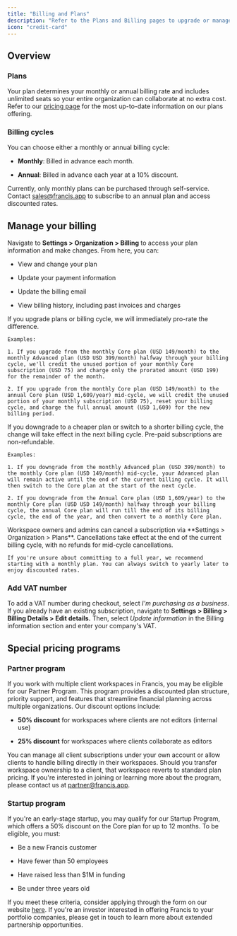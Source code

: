 ```yaml
---
title: "Billing and Plans"
description: "Refer to the Plans and Billing pages to upgrade or manage an existing subscription."
icon: "credit-card"
---
```


## Overview

### Plans

Your plan determines your monthly or annual billing rate and includes unlimited seats so your entire organization can collaborate at no extra cost. Refer to our [pricing page](https://www.francis.app/pricing) for the most up-to-date information on our plans offering.

### Billing cycles

You can choose either a monthly or annual billing cycle:

* **Monthly**: Billed in advance each month.

* **Annual**: Billed in advance each year at a 10% discount.

<Tip>
  Currently, only monthly plans can be purchased through self-service. Contact <a href="mailto:sales@francis.app">sales@francis.app</a> to subscribe to an annual plan and access discounted rates.
</Tip>

## Manage your billing

Navigate to **Settings > Organization > Billing** to access your plan information and make changes. From here, you can:

* View and change your plan

* Update your payment information

* Update the billing email

* View billing history, including past invoices and charges

<Tabs>
  <Tab title="Upgrade">
    If you upgrade plans or billing cycle, we will immediately pro-rate the difference.&#x20;



    Examples:

    1. If you upgrade from the monthly Core plan (USD 149/month) to the monthly Advanced plan (USD USD 399/month) halfway through your billing cycle, we'll credit the unused portion of your monthly Core subscription (USD 75) and charge only the prorated amount (USD 199) for the remainder of the month.

    2. If you upgrade from the monthly Core plan (USD 149/month) to the annual Core plan (USD 1,609/year) mid-cycle, we will credit the unused portion of your monthly subscription (USD 75), reset your billing cycle, and charge the full annual amount (USD 1,609) for the new billing period.
  </Tab>

  <Tab title="Downgrade">
    If you downgrade to a cheaper plan or switch to a shorter billing cycle, the change will take effect in the next billing cycle. Pre-paid subscriptions are non-refundable.



    Examples:

    1. If you downgrade from the monthly Advanced plan (USD 399/month) to the monthly Core plan (USD 149/month) mid-cycle, your Advanced plan will remain active until the end of the current billing cycle. It will then switch to the Core plan at the start of the next cycle.

    2. If you downgrade from the Annual Core plan (USD 1,609/year) to the monthly Core plan (USD USD 149/month) halfway through your billing cycle, the annual Core plan will run till the end of its billing cycle, the end of the year, and then convert to a monthly Core plan.
  </Tab>

  <Tab title="Cancel">
    Workspace owners and admins can cancel a subscription via **Settings > Organization > Plans**. Cancellations take effect at the end of the current billing cycle, with no refunds for mid-cycle cancellations.

    If you're unsure about committing to a full year, we recommend starting with a monthly plan. You can always switch to yearly later to enjoy discounted rates.
  </Tab>
</Tabs>

### Add VAT number

To add a VAT number during checkout, select *I'm purchasing as a business*. If you already have an existing subscription, navigate to **Settings > Billing > Billing Details > Edit details.** Then, select *Update information* in the Billing information section and enter your company's VAT.

## Special pricing programs

### Partner program

If you work with multiple client workspaces in Francis, you may be eligible for our Partner Program. This program provides a discounted plan structure, priority support, and features that streamline financial planning across multiple organizations. Our discount options include:

* **50% discount** for workspaces where clients are not editors (internal use) &#x20;

* **25% discount** for workspaces where clients collaborate as editors &#x20;

You can manage all client subscriptions under your own account or allow clients to handle billing directly in their workspaces. Should you transfer workspace ownership to a client, that workspace reverts to standard plan pricing. If you're interested in joining or learning more about the program, please contact us at [partner@francis.app](mailto:partner@francis.app).

### Startup program

If you're an early-stage startup, you may qualify for our Startup Program, which offers a 50% discount on the Core plan for up to 12 months. To be eligible, you must:

* Be a new Francis customer

* Have fewer than 50 employees

* Have raised less than $1M in funding

* Be under three years old

If you meet these criteria, consider applying through the form on our website [here](https://www.francis.app/startups#startup-application). If you're an investor interested in offering Francis to your portfolio companies, please get in touch to learn more about extended partnership opportunities.